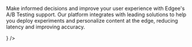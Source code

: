 Make informed decisions and improve your user experience with Edgee's A/B Testing support.
Our platform integrates with leading solutions to help you deploy experiments and personalize
content at the edge, reducing latency and improving accuracy.

<CardGroup cols={2}>
  <Card title="Statsig" href="/components/ab-testing/statsig" horizontal={true} icon={<img src="https://cdn.edgee.app/img/components/statsig.svg" alt="Statsig" />} />
</CardGroup>
